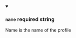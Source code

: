 
<details className="config-field" data-expandable="false" open>
<summary>

### `name` <span class="config-field-required" data-required="true">required</span> <span class="config-field-type">string</span> <span class="config-field-default"></span>

Name is the name of the profile

</summary>



</details>
